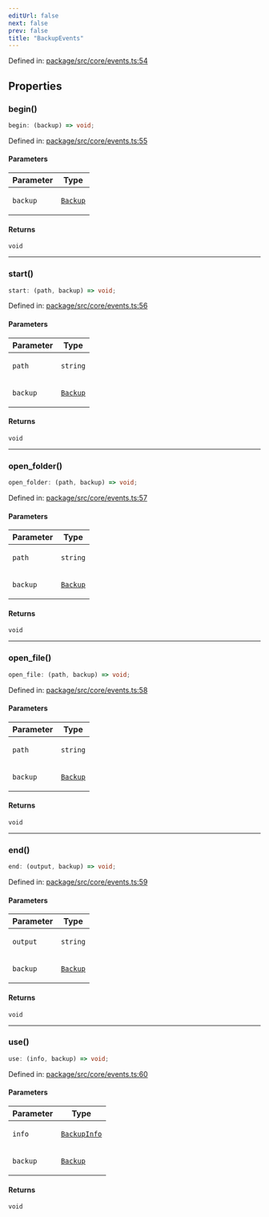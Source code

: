 ```yaml
---
editUrl: false
next: false
prev: false
title: "BackupEvents"
---
```


Defined in: [package/src/core/events.ts:54](https://github.com/KingsBeCattz/ezdd/blob/0f600ba185b426f1ed870030a52eb2b1640838c6/package/src/core/events.ts#L54)

## Properties

### begin()

```ts
begin: (backup) => void;
```

Defined in: [package/src/core/events.ts:55](https://github.com/KingsBeCattz/ezdd/blob/0f600ba185b426f1ed870030a52eb2b1640838c6/package/src/core/events.ts#L55)

#### Parameters

<table>
<thead>
<tr>
<th>Parameter</th>
<th>Type</th>
</tr>
</thead>
<tbody>
<tr>
<td>

`backup`

</td>
<td>

[`Backup`](/ezdb/reference/classes/backup/)

</td>
</tr>
</tbody>
</table>

#### Returns

`void`

***

### start()

```ts
start: (path, backup) => void;
```

Defined in: [package/src/core/events.ts:56](https://github.com/KingsBeCattz/ezdd/blob/0f600ba185b426f1ed870030a52eb2b1640838c6/package/src/core/events.ts#L56)

#### Parameters

<table>
<thead>
<tr>
<th>Parameter</th>
<th>Type</th>
</tr>
</thead>
<tbody>
<tr>
<td>

`path`

</td>
<td>

`string`

</td>
</tr>
<tr>
<td>

`backup`

</td>
<td>

[`Backup`](/ezdb/reference/classes/backup/)

</td>
</tr>
</tbody>
</table>

#### Returns

`void`

***

### open\_folder()

```ts
open_folder: (path, backup) => void;
```

Defined in: [package/src/core/events.ts:57](https://github.com/KingsBeCattz/ezdd/blob/0f600ba185b426f1ed870030a52eb2b1640838c6/package/src/core/events.ts#L57)

#### Parameters

<table>
<thead>
<tr>
<th>Parameter</th>
<th>Type</th>
</tr>
</thead>
<tbody>
<tr>
<td>

`path`

</td>
<td>

`string`

</td>
</tr>
<tr>
<td>

`backup`

</td>
<td>

[`Backup`](/ezdb/reference/classes/backup/)

</td>
</tr>
</tbody>
</table>

#### Returns

`void`

***

### open\_file()

```ts
open_file: (path, backup) => void;
```

Defined in: [package/src/core/events.ts:58](https://github.com/KingsBeCattz/ezdd/blob/0f600ba185b426f1ed870030a52eb2b1640838c6/package/src/core/events.ts#L58)

#### Parameters

<table>
<thead>
<tr>
<th>Parameter</th>
<th>Type</th>
</tr>
</thead>
<tbody>
<tr>
<td>

`path`

</td>
<td>

`string`

</td>
</tr>
<tr>
<td>

`backup`

</td>
<td>

[`Backup`](/ezdb/reference/classes/backup/)

</td>
</tr>
</tbody>
</table>

#### Returns

`void`

***

### end()

```ts
end: (output, backup) => void;
```

Defined in: [package/src/core/events.ts:59](https://github.com/KingsBeCattz/ezdd/blob/0f600ba185b426f1ed870030a52eb2b1640838c6/package/src/core/events.ts#L59)

#### Parameters

<table>
<thead>
<tr>
<th>Parameter</th>
<th>Type</th>
</tr>
</thead>
<tbody>
<tr>
<td>

`output`

</td>
<td>

`string`

</td>
</tr>
<tr>
<td>

`backup`

</td>
<td>

[`Backup`](/ezdb/reference/classes/backup/)

</td>
</tr>
</tbody>
</table>

#### Returns

`void`

***

### use()

```ts
use: (info, backup) => void;
```

Defined in: [package/src/core/events.ts:60](https://github.com/KingsBeCattz/ezdd/blob/0f600ba185b426f1ed870030a52eb2b1640838c6/package/src/core/events.ts#L60)

#### Parameters

<table>
<thead>
<tr>
<th>Parameter</th>
<th>Type</th>
</tr>
</thead>
<tbody>
<tr>
<td>

`info`

</td>
<td>

[`BackupInfo`](/ezdb/reference/type-aliases/backupinfo/)

</td>
</tr>
<tr>
<td>

`backup`

</td>
<td>

[`Backup`](/ezdb/reference/classes/backup/)

</td>
</tr>
</tbody>
</table>

#### Returns

`void`
